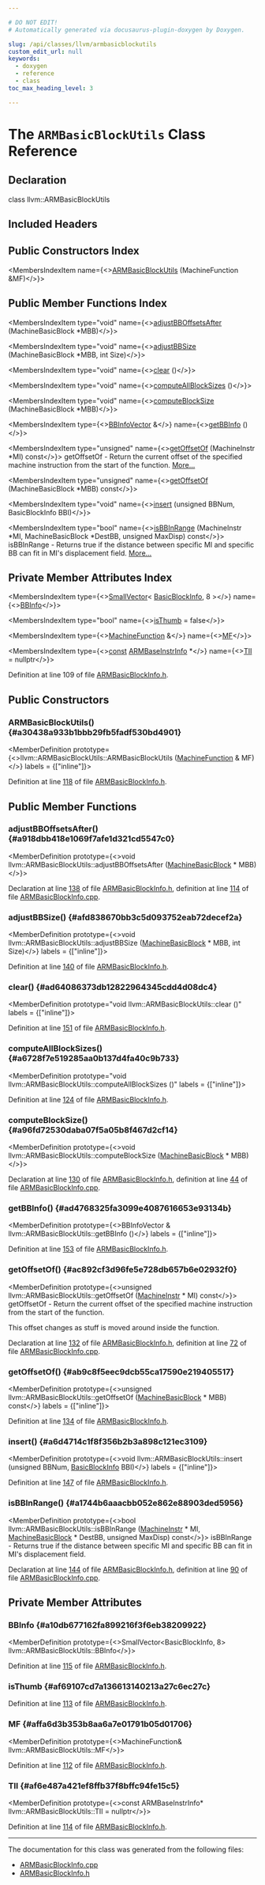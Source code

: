 ```yaml
---

# DO NOT EDIT!
# Automatically generated via docusaurus-plugin-doxygen by Doxygen.

slug: /api/classes/llvm/armbasicblockutils
custom_edit_url: null
keywords:
  - doxygen
  - reference
  - class
toc_max_heading_level: 3

---
```





# The `ARMBasicBlockUtils` Class Reference

<DoxygenPage pluginConfig={pluginConfig}>



## Declaration

<CodeBlock>class llvm::ARMBasicBlockUtils</CodeBlock>

## Included Headers

<IncludesList>
<IncludesListItem
  filePath="Target/ARM/ARMBasicBlockInfo.h"
  permalink="/docs/api/files/lib/lib/target/lib/target/arm/armbasicblockinfo-h"
  isLocal="true" />
</IncludesList>

## Public Constructors Index

<MembersIndex>

<MembersIndexItem
  name={<><a href="#a30438a933b1bbb29fb5fadf530bd4901">ARMBasicBlockUtils</a> (MachineFunction &amp;MF)</>}>
</MembersIndexItem>

</MembersIndex>

## Public Member Functions Index

<MembersIndex>

<MembersIndexItem
  type="void"
  name={<><a href="#a918dbb418e1069f7afe1d321cd5547c0">adjustBBOffsetsAfter</a> (MachineBasicBlock &#42;MBB)</>}>
</MembersIndexItem>

<MembersIndexItem
  type="void"
  name={<><a href="#afd838670bb3c5d093752eab72decef2a">adjustBBSize</a> (MachineBasicBlock &#42;MBB, int Size)</>}>
</MembersIndexItem>

<MembersIndexItem
  type="void"
  name={<><a href="#ad64086373db12822964345cdd4d08dc4">clear</a> ()</>}>
</MembersIndexItem>

<MembersIndexItem
  type="void"
  name={<><a href="#a6728f7e519285aa0b137d4fa40c9b733">computeAllBlockSizes</a> ()</>}>
</MembersIndexItem>

<MembersIndexItem
  type="void"
  name={<><a href="#a96fd72530daba07f5a05b8f467d2cf14">computeBlockSize</a> (MachineBasicBlock &#42;MBB)</>}>
</MembersIndexItem>

<MembersIndexItem
  type={<><a href="/docs/api/namespaces/llvm/#ad73672265cf2227fb29130e76b73cb3f">BBInfoVector</a> &amp;</>}
  name={<><a href="#ad4768325fa3099e4087616653e93134b">getBBInfo</a> ()</>}>
</MembersIndexItem>

<MembersIndexItem
  type="unsigned"
  name={<><a href="#ac892cf3d96fe5e728db657b6e02932f0">getOffsetOf</a> (MachineInstr &#42;MI) const</>}>
getOffsetOf - Return the current offset of the specified machine instruction from the start of the function. <a href="#ac892cf3d96fe5e728db657b6e02932f0">More...</a>
</MembersIndexItem>

<MembersIndexItem
  type="unsigned"
  name={<><a href="#ab9c8f5eec9dcb55ca17590e219405517">getOffsetOf</a> (MachineBasicBlock &#42;MBB) const</>}>
</MembersIndexItem>

<MembersIndexItem
  type="void"
  name={<><a href="#a6d4714c1f8f356b2b3a898c121ec3109">insert</a> (unsigned BBNum, BasicBlockInfo BBI)</>}>
</MembersIndexItem>

<MembersIndexItem
  type="bool"
  name={<><a href="#a1744b6aaacbb052e862e88903ded5956">isBBInRange</a> (MachineInstr &#42;MI, MachineBasicBlock &#42;DestBB, unsigned MaxDisp) const</>}>
isBBInRange - Returns true if the distance between specific MI and specific BB can fit in MI&#39;s displacement field. <a href="#a1744b6aaacbb052e862e88903ded5956">More...</a>
</MembersIndexItem>

</MembersIndex>

## Private Member Attributes Index

<MembersIndex>

<MembersIndexItem
  type={<><a href="/docs/api/classes/llvm/smallvector">SmallVector</a>&lt; <a href="/docs/api/structs/llvm/basicblockinfo">BasicBlockInfo</a>, 8 &gt;</>}
  name={<><a href="#a10db677162fa899216f3f6eb38209922">BBInfo</a></>}>
</MembersIndexItem>

<MembersIndexItem
  type="bool"
  name={<><a href="#af69107cd7a136613140213a27c6ec27c">isThumb</a> = false</>}>
</MembersIndexItem>

<MembersIndexItem
  type={<><a href="/docs/api/classes/llvm/machinefunction">MachineFunction</a> &amp;</>}
  name={<><a href="#affa6d3b353b8aa6a7e01791b05d01706">MF</a></>}>
</MembersIndexItem>

<MembersIndexItem
  type={<><a href="/docs/api/files/lib/lib/target/lib/target/aarch64/aarch64promoteconstant-cpp/#a90f8350fecae261c25be85d38b451bff">const</a> <a href="/docs/api/classes/llvm/armbaseinstrinfo">ARMBaseInstrInfo</a> &#42;</>}
  name={<><a href="#af6e487a421ef8ffb37f8bffc94fe15c5">TII</a> = nullptr</>}>
</MembersIndexItem>

</MembersIndex>


Definition at line 109 of file <a href="/docs/api/files/lib/lib/target/lib/target/arm/armbasicblockinfo-h">ARMBasicBlockInfo.h</a>.

<SectionDefinition>

## Public Constructors

### ARMBasicBlockUtils() {#a30438a933b1bbb29fb5fadf530bd4901}

<MemberDefinition
  prototype={<>llvm::ARMBasicBlockUtils::ARMBasicBlockUtils (<a href="/docs/api/classes/llvm/machinefunction">MachineFunction</a> &amp; MF)</>}
  labels = {["inline"]}>

Definition at line <a href="/docs/api/files/lib/lib/target/lib/target/arm/armbasicblockinfo-h/#l00118">118</a> of file <a href="/docs/api/files/lib/lib/target/lib/target/arm/armbasicblockinfo-h">ARMBasicBlockInfo.h</a>.
</MemberDefinition>

</SectionDefinition>

<SectionDefinition>

## Public Member Functions

### adjustBBOffsetsAfter() {#a918dbb418e1069f7afe1d321cd5547c0}

<MemberDefinition
  prototype={<>void llvm::ARMBasicBlockUtils::adjustBBOffsetsAfter (<a href="/docs/api/classes/llvm/machinebasicblock">MachineBasicBlock</a> &#42; MBB)</>}>

Declaration at line <a href="/docs/api/files/lib/lib/target/lib/target/arm/armbasicblockinfo-h/#l00138">138</a> of file <a href="/docs/api/files/lib/lib/target/lib/target/arm/armbasicblockinfo-h">ARMBasicBlockInfo.h</a>, definition at line <a href="/docs/api/files/lib/lib/target/lib/target/arm/armbasicblockinfo-cpp/#l00114">114</a> of file <a href="/docs/api/files/lib/lib/target/lib/target/arm/armbasicblockinfo-cpp">ARMBasicBlockInfo.cpp</a>.
</MemberDefinition>

### adjustBBSize() {#afd838670bb3c5d093752eab72decef2a}

<MemberDefinition
  prototype={<>void llvm::ARMBasicBlockUtils::adjustBBSize (<a href="/docs/api/classes/llvm/machinebasicblock">MachineBasicBlock</a> &#42; MBB, int Size)</>}
  labels = {["inline"]}>

Definition at line <a href="/docs/api/files/lib/lib/target/lib/target/arm/armbasicblockinfo-h/#l00140">140</a> of file <a href="/docs/api/files/lib/lib/target/lib/target/arm/armbasicblockinfo-h">ARMBasicBlockInfo.h</a>.
</MemberDefinition>

### clear() {#ad64086373db12822964345cdd4d08dc4}

<MemberDefinition
  prototype="void llvm::ARMBasicBlockUtils::clear ()"
  labels = {["inline"]}>

Definition at line <a href="/docs/api/files/lib/lib/target/lib/target/arm/armbasicblockinfo-h/#l00151">151</a> of file <a href="/docs/api/files/lib/lib/target/lib/target/arm/armbasicblockinfo-h">ARMBasicBlockInfo.h</a>.
</MemberDefinition>

### computeAllBlockSizes() {#a6728f7e519285aa0b137d4fa40c9b733}

<MemberDefinition
  prototype="void llvm::ARMBasicBlockUtils::computeAllBlockSizes ()"
  labels = {["inline"]}>

Definition at line <a href="/docs/api/files/lib/lib/target/lib/target/arm/armbasicblockinfo-h/#l00124">124</a> of file <a href="/docs/api/files/lib/lib/target/lib/target/arm/armbasicblockinfo-h">ARMBasicBlockInfo.h</a>.
</MemberDefinition>

### computeBlockSize() {#a96fd72530daba07f5a05b8f467d2cf14}

<MemberDefinition
  prototype={<>void llvm::ARMBasicBlockUtils::computeBlockSize (<a href="/docs/api/classes/llvm/machinebasicblock">MachineBasicBlock</a> &#42; MBB)</>}>

Declaration at line <a href="/docs/api/files/lib/lib/target/lib/target/arm/armbasicblockinfo-h/#l00130">130</a> of file <a href="/docs/api/files/lib/lib/target/lib/target/arm/armbasicblockinfo-h">ARMBasicBlockInfo.h</a>, definition at line <a href="/docs/api/files/lib/lib/target/lib/target/arm/armbasicblockinfo-cpp/#l00044">44</a> of file <a href="/docs/api/files/lib/lib/target/lib/target/arm/armbasicblockinfo-cpp">ARMBasicBlockInfo.cpp</a>.
</MemberDefinition>

### getBBInfo() {#ad4768325fa3099e4087616653e93134b}

<MemberDefinition
  prototype={<>BBInfoVector &amp; llvm::ARMBasicBlockUtils::getBBInfo ()</>}
  labels = {["inline"]}>

Definition at line <a href="/docs/api/files/lib/lib/target/lib/target/arm/armbasicblockinfo-h/#l00153">153</a> of file <a href="/docs/api/files/lib/lib/target/lib/target/arm/armbasicblockinfo-h">ARMBasicBlockInfo.h</a>.
</MemberDefinition>

### getOffsetOf() {#ac892cf3d96fe5e728db657b6e02932f0}

<MemberDefinition
  prototype={<>unsigned llvm::ARMBasicBlockUtils::getOffsetOf (<a href="/docs/api/classes/llvm/machineinstr">MachineInstr</a> &#42; MI) const</>}>
getOffsetOf - Return the current offset of the specified machine instruction from the start of the function.

This offset changes as stuff is moved around inside the function.

Declaration at line <a href="/docs/api/files/lib/lib/target/lib/target/arm/armbasicblockinfo-h/#l00132">132</a> of file <a href="/docs/api/files/lib/lib/target/lib/target/arm/armbasicblockinfo-h">ARMBasicBlockInfo.h</a>, definition at line <a href="/docs/api/files/lib/lib/target/lib/target/arm/armbasicblockinfo-cpp/#l00072">72</a> of file <a href="/docs/api/files/lib/lib/target/lib/target/arm/armbasicblockinfo-cpp">ARMBasicBlockInfo.cpp</a>.
</MemberDefinition>

### getOffsetOf() {#ab9c8f5eec9dcb55ca17590e219405517}

<MemberDefinition
  prototype={<>unsigned llvm::ARMBasicBlockUtils::getOffsetOf (<a href="/docs/api/classes/llvm/machinebasicblock">MachineBasicBlock</a> &#42; MBB) const</>}
  labels = {["inline"]}>

Definition at line <a href="/docs/api/files/lib/lib/target/lib/target/arm/armbasicblockinfo-h/#l00134">134</a> of file <a href="/docs/api/files/lib/lib/target/lib/target/arm/armbasicblockinfo-h">ARMBasicBlockInfo.h</a>.
</MemberDefinition>

### insert() {#a6d4714c1f8f356b2b3a898c121ec3109}

<MemberDefinition
  prototype={<>void llvm::ARMBasicBlockUtils::insert (unsigned BBNum, <a href="/docs/api/structs/llvm/basicblockinfo">BasicBlockInfo</a> BBI)</>}
  labels = {["inline"]}>

Definition at line <a href="/docs/api/files/lib/lib/target/lib/target/arm/armbasicblockinfo-h/#l00147">147</a> of file <a href="/docs/api/files/lib/lib/target/lib/target/arm/armbasicblockinfo-h">ARMBasicBlockInfo.h</a>.
</MemberDefinition>

### isBBInRange() {#a1744b6aaacbb052e862e88903ded5956}

<MemberDefinition
  prototype={<>bool llvm::ARMBasicBlockUtils::isBBInRange (<a href="/docs/api/classes/llvm/machineinstr">MachineInstr</a> &#42; MI, <a href="/docs/api/classes/llvm/machinebasicblock">MachineBasicBlock</a> &#42; DestBB, unsigned MaxDisp) const</>}>
isBBInRange - Returns true if the distance between specific MI and specific BB can fit in MI&#39;s displacement field.

Declaration at line <a href="/docs/api/files/lib/lib/target/lib/target/arm/armbasicblockinfo-h/#l00144">144</a> of file <a href="/docs/api/files/lib/lib/target/lib/target/arm/armbasicblockinfo-h">ARMBasicBlockInfo.h</a>, definition at line <a href="/docs/api/files/lib/lib/target/lib/target/arm/armbasicblockinfo-cpp/#l00090">90</a> of file <a href="/docs/api/files/lib/lib/target/lib/target/arm/armbasicblockinfo-cpp">ARMBasicBlockInfo.cpp</a>.
</MemberDefinition>

</SectionDefinition>

<SectionDefinition>

## Private Member Attributes

### BBInfo {#a10db677162fa899216f3f6eb38209922}

<MemberDefinition
  prototype={<>SmallVector&lt;BasicBlockInfo, 8&gt; llvm::ARMBasicBlockUtils::BBInfo</>}>

Definition at line <a href="/docs/api/files/lib/lib/target/lib/target/arm/armbasicblockinfo-h/#l00115">115</a> of file <a href="/docs/api/files/lib/lib/target/lib/target/arm/armbasicblockinfo-h">ARMBasicBlockInfo.h</a>.
</MemberDefinition>

### isThumb {#af69107cd7a136613140213a27c6ec27c}

<MemberDefinition
  prototype="bool llvm::ARMBasicBlockUtils::isThumb = false">

Definition at line <a href="/docs/api/files/lib/lib/target/lib/target/arm/armbasicblockinfo-h/#l00113">113</a> of file <a href="/docs/api/files/lib/lib/target/lib/target/arm/armbasicblockinfo-h">ARMBasicBlockInfo.h</a>.
</MemberDefinition>

### MF {#affa6d3b353b8aa6a7e01791b05d01706}

<MemberDefinition
  prototype={<>MachineFunction&amp; llvm::ARMBasicBlockUtils::MF</>}>

Definition at line <a href="/docs/api/files/lib/lib/target/lib/target/arm/armbasicblockinfo-h/#l00112">112</a> of file <a href="/docs/api/files/lib/lib/target/lib/target/arm/armbasicblockinfo-h">ARMBasicBlockInfo.h</a>.
</MemberDefinition>

### TII {#af6e487a421ef8ffb37f8bffc94fe15c5}

<MemberDefinition
  prototype={<>const ARMBaseInstrInfo&#42; llvm::ARMBasicBlockUtils::TII = nullptr</>}>

Definition at line <a href="/docs/api/files/lib/lib/target/lib/target/arm/armbasicblockinfo-h/#l00114">114</a> of file <a href="/docs/api/files/lib/lib/target/lib/target/arm/armbasicblockinfo-h">ARMBasicBlockInfo.h</a>.
</MemberDefinition>

</SectionDefinition>

<hr/>

The documentation for this class was generated from the following files:

<ul>
<li><a href="/docs/api/files/lib/lib/target/lib/target/arm/armbasicblockinfo-cpp">ARMBasicBlockInfo.cpp</a></li>
<li><a href="/docs/api/files/lib/lib/target/lib/target/arm/armbasicblockinfo-h">ARMBasicBlockInfo.h</a></li>
</ul>

</DoxygenPage>
